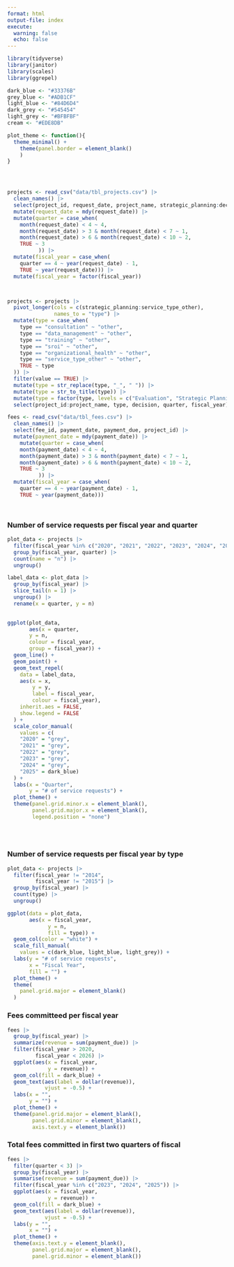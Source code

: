 ```yaml
---
format: html
output-file: index
execute:
  warning: false
  echo: false
---
```


```r
library(tidyverse)
library(janitor)
library(scales)
library(ggrepel)

dark_blue <- "#33376B"
grey_blue <- "#ADB1CF"
light_blue <- "#84D6D4"
dark_grey <- "#545454"
light_grey <- "#BFBFBF"
cream <- "#EDE8DB"

plot_theme <- function(){
  theme_minimal() +
    theme(panel.border = element_blank()
    )
}





```

```r

projects <- read_csv("data/tbl_projects.csv") |>
  clean_names() |> 
  select(project_id, request_date, project_name, strategic_planning:decision) |> 
  mutate(request_date = mdy(request_date)) |> 
  mutate(quarter = case_when(
    month(request_date) < 4 ~ 4,
    month(request_date) > 3 & month(request_date) < 7 ~ 1,
    month(request_date) > 6 & month(request_date) < 10 ~ 2,
    TRUE ~ 3
          )) |> 
  mutate(fiscal_year = case_when(
    quarter == 4 ~ year(request_date) - 1,
    TRUE ~ year(request_date))) |> 
  mutate(fiscal_year = factor(fiscal_year))



projects <- projects |> 
  pivot_longer(cols = c(strategic_planning:service_type_other),
               names_to = "type") |> 
  mutate(type = case_when(
    type == "consultation" ~ "other",
    type == "data_management" ~ "other",
    type == "training" ~ "other",
    type == "sroi" ~ "other",
    type == "organizational_health" ~ "other",
    type == "service_type_other" ~ "other",
    TRUE ~ type
  )) |> 
  filter(value == TRUE) |> 
  mutate(type = str_replace(type, "_", " ")) |> 
  mutate(type = str_to_title(type)) |> 
  mutate(type = factor(type, levels = c("Evaluation", "Strategic Planning", "Other"))) |> 
  select(project_id:project_name, type, decision, quarter, fiscal_year)

fees <- read_csv("data/tbl_fees.csv") |>
  clean_names() |> 
  select(fee_id, payment_date, payment_due, project_id) |> 
  mutate(payment_date = mdy(payment_date)) |> 
    mutate(quarter = case_when(
    month(payment_date) < 4 ~ 4,
    month(payment_date) > 3 & month(payment_date) < 7 ~ 1,
    month(payment_date) > 6 & month(payment_date) < 10 ~ 2,
    TRUE ~ 3
          )) |> 
  mutate(fiscal_year = case_when(
    quarter == 4 ~ year(payment_date) - 1,
    TRUE ~ year(payment_date)))




```

### Number of service requests per fiscal year and quarter
```r

plot_data <- projects |> 
  filter(fiscal_year %in% c("2020", "2021", "2022", "2023", "2024", "2025")) |> 
  group_by(fiscal_year, quarter) |> 
  count(name = "n") |> 
  ungroup()

label_data <- plot_data |>
  group_by(fiscal_year) |> 
  slice_tail(n = 1) |> 
  ungroup() |> 
  rename(x = quarter, y = n)
  

ggplot(plot_data,
       aes(x = quarter,
       y = n,
       colour = fiscal_year,
       group = fiscal_year)) +
  geom_line() +
  geom_point() +
  geom_text_repel(
    data = label_data,
    aes(x = x,
        y = y,
        label = fiscal_year,
        colour = fiscal_year),
    inherit.aes = FALSE,
    show.legend = FALSE
  ) +
  scale_color_manual(
    values = c(
    "2020" = "grey",
    "2021" = "grey",
    "2022" = "grey",
    "2023" = "grey",
    "2024" = "grey",
    "2025" = dark_blue)
  ) +
  labs(x = "Quarter",
       y = "# of service requests") +
  plot_theme() +
  theme(panel.grid.minor.x = element_blank(),
        panel.grid.major.x = element_blank(),
        legend.position = "none")
  
  
  


```

### Number of service requests per fiscal year by type
```r
plot_data <- projects |> 
  filter(fiscal_year != "2014",
         fiscal_year != "2015") |> 
  group_by(fiscal_year) |> 
  count(type) |> 
  ungroup()

ggplot(data = plot_data,
       aes(x = fiscal_year,
             y = n,
             fill = type)) +
  geom_col(color = "white") +
  scale_fill_manual(
    values = c(dark_blue, light_blue, light_grey)) +
  labs(y = "# of service requests",
       x = "Fiscal Year",
       fill = "") +
  plot_theme() +
  theme(
    panel.grid.major = element_blank()
  )
```

### Fees committeed per fiscal year
```r
fees |> 
  group_by(fiscal_year) |> 
  summarize(revenue = sum(payment_due)) |> 
  filter(fiscal_year > 2020,
         fiscal_year < 2026) |> 
  ggplot(aes(x = fiscal_year,
             y = revenue)) + 
  geom_col(fill = dark_blue) +
  geom_text(aes(label = dollar(revenue)),
            vjust = -0.5) +
  labs(x = "",
       y = "") +
  plot_theme() +
  theme(panel.grid.major = element_blank(),
        panel.grid.minor = element_blank(),
        axis.text.y = element_blank())
```


### Total fees committed in first two quarters of fiscal
```r

fees |> 
  filter(quarter < 3) |> 
  group_by(fiscal_year) |> 
  summarise(revenue = sum(payment_due)) |> 
  filter(fiscal_year %in% c("2023", "2024", "2025")) |> 
  ggplot(aes(x = fiscal_year,
             y = revenue)) +
  geom_col(fill = dark_blue) +
  geom_text(aes(label = dollar(revenue)),
            vjust = -0.5) +
  labs(y = "",
       x = "") +
  plot_theme() +
  theme(axis.text.y = element_blank(),
        panel.grid.major = element_blank(),
        panel.grid.minor = element_blank())


```

